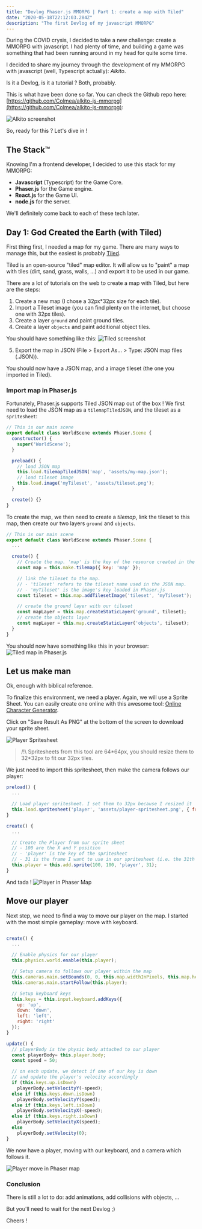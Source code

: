 ```yaml
---
title: "Devlog Phaser.js MMORPG | Part 1: create a map with Tiled"
date: "2020-05-18T22:12:03.284Z"
description: "The first Devlog of my javascript MMORPG"
---
```



During the COVID crysis, I decided to take a new challenge: create a MMORPG with javascript. I had plenty of time, and
building a game was something that had been running around in my head for quite some time.

I decided to share my journey through the development of my MMORPG with javascript (well, Typescript actually): *Alkito*.

Is it a Devlog, is it a tutorial ? Both, probably. 

This is what have been done so far. You can check the Github repo here: [https://github.com/Colmea/alkito-js-mmorpg](https://github.com/Colmea/alkito-js-mmorpg):

![Alkito screenshot](./screen-alkito-001.gif)


So, ready for this ? Let's dive in !


## The Stack™

Knowing I'm a frontend developer, I decided to use this stack for my MMORPG:
- **Javascript** (Typescript) for the Game Core.
- **Phaser.js** for the Game engine.
- **React.js** for the Game UI.
- **node.js** for the server.

We'll definitely come back to each of these tech later.


## Day 1: God Created the Earth (with Tiled)

First thing first, I needed a map for my game.
There are many ways to manage this, but the easiest is probably [Tiled](https://www.mapeditor.org/).

Tiled is an open-source "tiled" map editor. It will allow us to "paint" a map with tiles (dirt, sand, grass, walls, ...) and export it to be used in our game.

There are a lot of tutorials on the web to create a map with Tiled, but here are the steps:
1. Create a new map (I chose a 32px*32px size for each tile).
2. Import a Tileset image (you can find plenty on the internet, but choose one with 32px tiles).
3. Create a layer `ground` and paint ground tiles.
4. Create a layer `objects` and paint additional object tiles.

You should have something like this:
![Tiled screenshot](./tiled-map.jpg)

5. Export the map in JSON (File > Export As... > Type: JSON map files (.JSON)).

You should now have a JSON map, and a image tileset (the one you imported in Tiled).


### Import map in Phaser.js

Fortunately, Phaser.js supports Tiled JSON map out of the box !
We first need to load the JSON map as a `tilemapTiledJSON`, and the tileset as a `spritesheet`:

```javascript
// This is our main scene
export default class WorldScene extends Phaser.Scene {
  constructor() {
    super('WorldScene');
  }

  preload() {
    // load JSON map
    this.load.tilemapTiledJSON('map', 'assets/my-map.json');
    // load tileset image
    this.load.image('myTileset', 'assets/tileset.png');
  }

  create() {}
}
```

To create the map, we then need to create a *tilemap*, link the tileset to this map, then create our two layers `ground` and `objects`.

```javascript
// This is our main scene
export default class WorldScene extends Phaser.Scene {
  ...

  create() {
    // Create the map. 'map' is the key of the resource created in the preload
    const map = this.make.tilemap({ key: 'map' });

    // link the tileset to the map.
    // - 'tileset' refers to the tileset name used in the JSON map.
    // - 'myTileset' is the image's key loaded in Phaser.js
    const tileset = this.map.addTilesetImage('tileset', 'myTileset');

    // create the ground layer with our tileset
    const mapLayer = this.map.createStaticLayer('ground', tileset);
    // create the objects layer
    const mapLayer = this.map.createStaticLayer('objects', tileset);
  }
}
```

You should now have something like this in your browser:
![Tiled map in Phaser.js](./tiled-map-phaser.jpg)


## Let us make man

Ok, enough with biblical reference.

To finalize this environment, we need a player.
Again, we will use a Sprite Sheet. You can easily create one online with this awesome tool: 
[Online Character Generator](http://gaurav.munjal.us/Universal-LPC-Spritesheet-Character-Generator/).

Click on "Save Result As PNG" at the bottom of the screen to download your sprite sheet.

![Player Spritesheet](./player-sprite-screenshot.gif)

> /!\ Spritesheets from this tool are 64\*64px, you should resize them to 32\*32px to fit our 32px tiles.

We just need to import this spritesheet, then make the camera follows our player:

```javascript
preload() {
  ...

  // Load player spritesheet. I set them to 32px because I resized it
  this.load.spritesheet('player', 'assets/player-spritesheet.png', { frameWidth: 32, frameHeight: 32 });
}

create() {
  ...

  // Create the Player from our sprite sheet
  // - 100 are the X and Y position
  // - 'player' is the key of the spritesheet
  // - 31 is the frame I want to use in our spritesheet (i.e. the 31th tile)
  this.player = this.add.sprite(100, 100, 'player', 31);
}

```


And tada !
![Player in Phaser Map](./tiled-map-phaser-player.jpg)


## Move our player


Next step, we need to find a way to move our player on the map.
I started with the most simple gameplay: move with keyboard.

```javascript

create() {
  ...

  // Enable physics for our player
  this.physics.world.enable(this.player);

  // Setup camera to follows our player within the map
  this.cameras.main.setBounds(0, 0, this.map.widthInPixels, this.map.heightInPixels);
  this.cameras.main.startFollow(this.player);

  // Setup keyboard keys
  this.keys = this.input.keyboard.addKeys({
    up: 'up',
    down: 'down',
    left: 'left',
    right: 'right'
  });
}

update() {
  // playerBody is the physic body attached to our player
  const playerBody= this.player.body;
  const speed = 50;

  // on each update, we detect if one of our key is down
  // and update the player's velocity accordingly
  if (this.keys.up.isDown)
    playerBody.setVelocityY(-speed);
  else if (this.keys.down.isDown)
    playerBody.setVelocityY(speed);
  else if (this.keys.left.isDown)
    playerBody.setVelocityX(-speed);
  else if (this.keys.right.isDown)
    playerBody.setVelocityX(speed);
  else
    playerBody.setVelocity(0);
}
```


We now have a player, moving with our keyboard, and a camera which follows it.

![Player move in Phaser map](./player-move-screenshot.gif)



### Conclusion

There is still a lot to do: add animations, add collisions with objects, ...

But you'll need to wait for the next Devlog ;)

Cheers !
